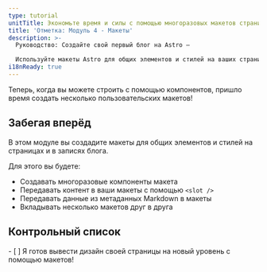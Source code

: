 ```yaml
---
type: tutorial
unitTitle: Экономьте время и силы с помощью многоразовых макетов страниц
title: 'Отметка: Модуль 4 - Макеты'
description: >-
  Руководство: Создайте свой первый блог на Astro —

  Используйте макеты Astro для общих элементов и стилей на ваших страницах и постах
i18nReady: true
---
```




Теперь, когда вы можете строить с помощью компонентов, пришло время создать несколько пользовательских макетов!

## Забегая вперёд

В этом модуле вы создадите макеты для общих элементов и стилей на страницах и в записях блога.

Для этого вы будете:

- Создавать многоразовые компоненты макета
- Передавать контент в ваши макеты с помощью `<slot />`
- Передавать данные из метаданных Markdown в макеты
- Вкладывать несколько макетов друг в друга



<Box icon="check-list">

## Контрольный список

<Checklist>
- [ ] Я готов вывести дизайн своей страницы на новый уровень с помощью макетов!
</Checklist>
</Box>
